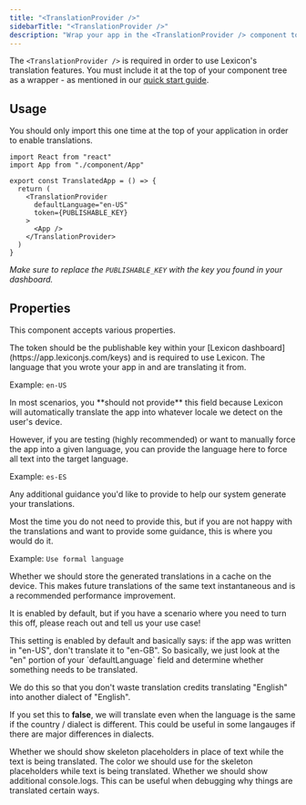 ```yaml
---
title: "<TranslationProvider />"
sidebarTitle: "<TranslationProvider />"
description: "Wrap your app in the <TranslationProvider /> component to enable Lexicon within your app."
---
```


The `<TranslationProvider />` is required in order to use Lexicon's translation features. You must include it at the top of your component tree as a wrapper - as mentioned in our [quick start guide](/docs/get-started/quickstart).

## Usage

You should only import this one time at the top of your application in order to enable translations.

```tsx
import React from "react"
import App from "./component/App"

export const TranslatedApp = () => {
  return (
    <TranslationProvider 
      defaultLanguage="en-US" 
      token={PUBLISHABLE_KEY}
    >
      <App />
    </TranslationProvider>
  )
}
```

*Make sure to replace the `PUBLISHABLE_KEY` with the key you found in your dashboard.*

## Properties

This component accepts various properties.

<ResponseField name="token" type="string" required>
The token should be the publishable key within your [Lexicon dashboard](https://app.lexiconjs.com/keys) and is required to use Lexicon.
</ResponseField>

<ResponseField name="defaultLanguage" type="string" default="en-US">
The language that you wrote your app in and are translating it from.

Example: `en-US`
</ResponseField>

<ResponseField name="targetLanguage" type="string">
In most scenarios, you **should not provide** this field because Lexicon will automatically translate the app into whatever locale we detect on the user's device.

However, if you are testing (highly recommended) or want to manually force the app into a given language, you can provide the language here to force all text into the target language.

Example: `es-ES`
</ResponseField>

<ResponseField name="translationGuidance" type="string">
Any additional guidance you'd like to provide to help our system generate your translations.

Most the time you do not need to provide this, but if you are not happy with the translations and want to provide some guidance, this is where you would do it.

Example: `Use formal language`
</ResponseField>

<ResponseField name="cacheTranslationsOnDevice" type="boolean" default="true">
Whether we should store the generated translations in a cache on the device. This makes future translations of the same text instantaneous and is a recommended performance improvement.

It is enabled by default, but if you have a scenario where you need to turn this off, please reach out and tell us your use case!
</ResponseField>

<ResponseField name="ignoreDefaultLanguageCountry" type="boolean" default="true">
This setting is enabled by default and basically says: if the app was written in "en-US", don't translate it to "en-GB". So basically, we just look at the "en" portion of your `defaultLanguage` field and determine whether something needs to be translated.

We do this so that you don't waste translation credits translating "English" into another dialect of "English".

If you set this to **false**, we will translate even when the language is the same if the country / dialect is different. This could be useful in some langauges if there are major differences in dialects.
</ResponseField>

<ResponseField name="enableSkeletons" type="boolean" default="true">
Whether we should show skeleton placeholders in place of text while the text is being translated.
</ResponseField>

<ResponseField name="skeletonColor" type="string">
The color we should use for the skeleton placeholders while text is being translated.
</ResponseField>

<ResponseField name="debug" type="boolean">
Whether we should show additional console.logs. This can be useful when debugging why things are translated certain ways.
</ResponseField>